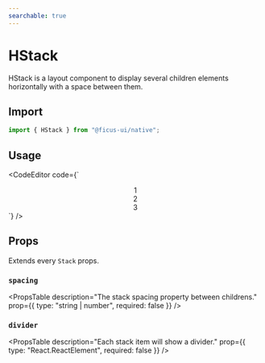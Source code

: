 ```yaml
---
searchable: true
---
```



# HStack

HStack is a layout component to display several children elements horizontally with a space between them.

## Import

```js
import { HStack } from "@ficus-ui/native";
```

## Usage

<CodeEditor code={`<HStack spacing={10}>
  <Center w={40} h={40} bg="yellow.200">
    <Text>1</Text>
  </Center>
  <Center w={40} h={40} bg="red.200">
    <Text>2</Text>
  </Center>
  <Center w={40} h={40} bg="pink.200">
    <Text>3</Text>
  </Center>
</HStack>`} />

## Props

Extends every `Stack` props.

### `spacing`
<PropsTable
  description="The stack spacing property between childrens."
  prop={{ type: "string | number", required: false }}
/>

### `divider`
<PropsTable
  description="Each stack item will show a divider."
  prop={{ type: "React.ReactElement", required: false }}
/>
